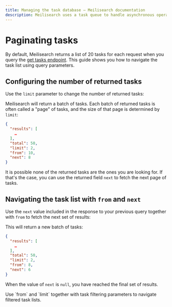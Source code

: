 ```yaml
---
title: Managing the task database — Meilisearch documentation
description: Meilisearch uses a task queue to handle asynchronous operations. This document describes how to navigate long task queues with filters and pagination.
---
```


# Paginating tasks

By default, Meilisearch returns a list of 20 tasks for each request when you query the [get tasks endpoint](/reference/api/tasks#get-tasks). This guide shows you how to navigate the task list using query parameters.

## Configuring the number of returned tasks

Use the `limit` parameter to change the number of returned tasks:

<CodeSamples id="get_all_tasks_paginating_1" />

Meilisearch will return a batch of tasks. Each batch of returned tasks is often called a "page" of tasks, and the size of that page is determined by `limit`:  

```json
{
  "results": [
    …
  ],
  "total": 50,
  "limit": 2,
  "from": 10,
  "next": 8
}
```

It is possible none of the returned tasks are the ones you are looking for. If that's the case, you can use the returned field `next` to fetch the next page of tasks.

## Navigating the task list with `from` and `next`

Use the `next` value included in the response to your previous query together with `from` to fetch the next set of results:

<CodeSamples id="get_all_tasks_paginating_2" />

This will return a new batch of tasks:

```json
{
  "results": [
    …
  ],
  "total": 50,
  "limit": 2,
  "from": 8,
  "next": 6
}
```

When the value of `next` is `null`, you have reached the final set of results.

<Capsule intent="tip">
Use `from` and `limit` together with task filtering parameters to navigate filtered task lists.
</Capsule>
